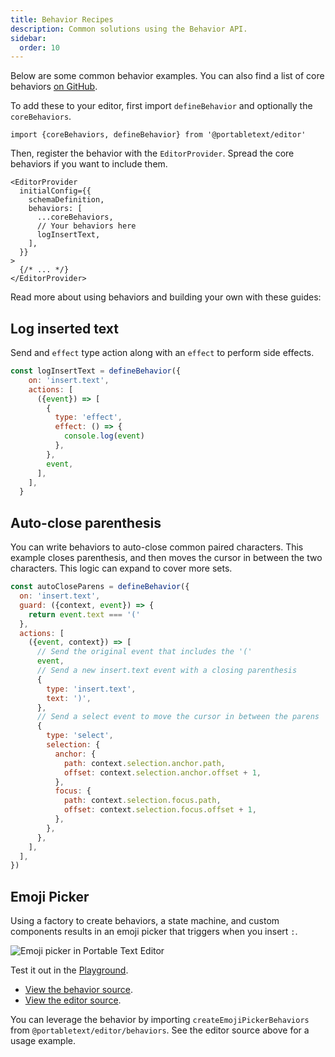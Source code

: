 ```yaml
---
title: Behavior Recipes
description: Common solutions using the Behavior API.
sidebar:
  order: 10
---
```



Below are some common behavior examples. You can also find a list of core behaviors [on GitHub](https://github.com/portabletext/editor/tree/main/packages/editor/src/behaviors).

To add these to your editor, first import `defineBehavior` and optionally the `coreBehaviors`.

```tsx
import {coreBehaviors, defineBehavior} from '@portabletext/editor'
```

Then, register the behavior with the `EditorProvider`. Spread the core behaviors if you want to include them.

```tsx
<EditorProvider
  initialConfig={{
    schemaDefinition,
    behaviors: [
      ...coreBehaviors,
      // Your behaviors here
      logInsertText,
    ],
  }}
>
  {/* ... */}
</EditorProvider>
```

Read more about using behaviors and building your own with these guides:

<CardGrid>
  <LinkCard
    title="Create a custom behavior"
    description="Learn to create and register a custom behavior"
    href="/guides/create-behavior/"
  />
  <LinkCard
    title="Behaviors"
    description="Learn more about the Behavior API"
    href="/concepts/behavior/"
  />
</CardGrid>

## Log inserted text

Send and `effect` type action along with an `effect` to perform side effects.

```js
const logInsertText = defineBehavior({
    on: 'insert.text',
    actions: [
      ({event}) => [
        {
          type: 'effect',
          effect: () => {
            console.log(event)
          },
        },
        event,
      ],
    ],
  }
```

## Auto-close parenthesis

You can write behaviors to auto-close common paired characters. This example closes parenthesis, and then moves the cursor in between the two characters. This logic can expand to cover more sets.

```js
const autoCloseParens = defineBehavior({
  on: 'insert.text',
  guard: ({context, event}) => {
    return event.text === '('
  },
  actions: [
    ({event, context}) => [
      // Send the original event that includes the '('
      event,
      // Send a new insert.text event with a closing parenthesis
      {
        type: 'insert.text',
        text: ')',
      },
      // Send a select event to move the cursor in between the parens
      {
        type: 'select',
        selection: {
          anchor: {
            path: context.selection.anchor.path,
            offset: context.selection.anchor.offset + 1,
          },
          focus: {
            path: context.selection.focus.path,
            offset: context.selection.focus.offset + 1,
          },
        },
      },
    ],
  ],
})
```

## Emoji Picker

Using a factory to create behaviors, a state machine, and custom components results in an emoji picker that triggers when you insert `:`.

![Emoji picker in Portable Text Editor](../../../assets/emoji-picker.png)

Test it out in the [Playground](https://playground.portabletext.org).

- [View the behavior source](https://github.com/portabletext/editor/blob/main/packages/editor/src/behaviors/behavior.emoji-picker.ts).
- [View the editor source](https://github.com/portabletext/editor/blob/main/apps/playground/src/editor.tsx).

You can leverage the behavior by importing `createEmojiPickerBehaviors` from `@portabletext/editor/behaviors`. See the editor source above for a usage example.
